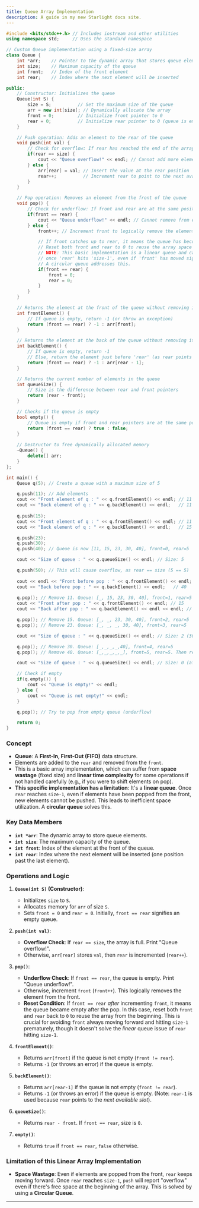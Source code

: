 ```yaml
---
title: Queue Array Implementation
description: A guide in my new Starlight docs site.
---
```



```cpp
#include <bits/stdc++.h> // Includes iostream and other utilities
using namespace std;     // Uses the standard namespace

// Custom Queue implementation using a fixed-size array
class Queue {
    int *arr;    // Pointer to the dynamic array that stores queue elements
    int size;    // Maximum capacity of the queue
    int front;   // Index of the front element
    int rear;    // Index where the next element will be inserted

public:
    // Constructor: Initializes the queue
    Queue(int S) {
        size = S;          // Set the maximum size of the queue
        arr = new int[size]; // Dynamically allocate the array
        front = 0;         // Initialize front pointer to 0
        rear = 0;          // Initialize rear pointer to 0 (queue is empty when front == rear)
    }

    // Push operation: Adds an element to the rear of the queue
    void push(int val) {
        // Check for overflow: If rear has reached the end of the array
        if(rear == size) {
            cout << "Queue overflow!" << endl; // Cannot add more elements
        } else {
            arr[rear] = val; // Insert the value at the rear position
            rear++;          // Increment rear to point to the next available spot
        }
    }

    // Pop operation: Removes an element from the front of the queue
    void pop() {
        // Check for underflow: If front and rear are at the same position, queue is empty
        if(front == rear) {
            cout << "Queue underflow!" << endl; // Cannot remove from empty queue
        } else {
            front++; // Increment front to logically remove the element

            // If front catches up to rear, it means the queue has become empty
            // Reset both front and rear to 0 to reuse the array space from start
            // NOTE: This basic implementation is a linear queue and can still lead to space issues
            // once 'rear' hits 'size-1', even if 'front' has moved significantly.
            // A circular queue addresses this.
            if(front == rear) {
                front = 0;
                rear = 0;
            }
        }
    }

    // Returns the element at the front of the queue without removing it
    int frontElement() {
        // If queue is empty, return -1 (or throw an exception)
        return (front == rear) ? -1 : arr[front];
    }

    // Returns the element at the back of the queue without removing it
    int backElement() {
        // If queue is empty, return -1
        // Else, return the element just before 'rear' (as rear points to the next available slot)
        return (front == rear) ? -1 : arr[rear - 1];
    }

    // Returns the current number of elements in the queue
    int queueSize() {
        // Size is the difference between rear and front pointers
        return (rear - front);
    }

    // Checks if the queue is empty
    bool empty() {
        // Queue is empty if front and rear pointers are at the same position
        return (front == rear) ? true : false;
    }
    
    // Destructor to free dynamically allocated memory
    ~Queue() {
        delete[] arr;
    }
};

int main() {
    Queue q(5); // Create a queue with a maximum size of 5

    q.push(11); // Add elements
    cout << "Front element of q : " << q.frontElement() << endl; // 11
    cout << "Back element of q : " << q.backElement() << endl;   // 11
    
    q.push(15);
    cout << "Front element of q : " << q.frontElement() << endl; // 11
    cout << "Back element of q : " << q.backElement() << endl;   // 15

    q.push(23);
    q.push(30);
    q.push(40); // Queue is now [11, 15, 23, 30, 40], front=0, rear=5

    cout << "Size of queue : " << q.queueSize() << endl; // Size: 5

    q.push(50); // This will cause overflow, as rear == size (5 == 5)
    
    cout << endl << "Front before pop : " << q.frontElement() << endl; // 11
    cout << "Back before pop : " << q.backElement() << endl;   // 40
    
    q.pop(); // Remove 11. Queue: [_, 15, 23, 30, 40], front=1, rear=5
    cout << "Front after pop : " << q.frontElement() << endl; // 15
    cout << "Back after pop : " << q.backElement() << endl << endl; // 40

    q.pop(); // Remove 15. Queue: [_, _, 23, 30, 40], front=2, rear=5
    q.pop(); // Remove 23. Queue: [_, _, _, 30, 40], front=3, rear=5

    cout << "Size of queue : " << q.queueSize() << endl; // Size: 2 (30, 40)

    q.pop(); // Remove 30. Queue: [_,_,_,_,40], front=4, rear=5
    q.pop(); // Remove 40. Queue: [_,_,_,_,_], front=5, rear=5. Then resets to front=0, rear=0

    cout << "Size of queue : " << q.queueSize() << endl; // Size: 0 (after reset)

    // Check if empty
    if(q.empty()) {
        cout << "Queue is empty!" << endl;
    } else {
        cout << "Queue is not empty!" << endl;
    }

    q.pop(); // Try to pop from empty queue (underflow)

    return 0;
}
```


### Concept

  * **Queue**: A **First-In, First-Out (FIFO)** data structure.
  * Elements are added to the `rear` and removed from the `front`.
  * This is a basic array implementation, which can suffer from **space wastage** (fixed size) and **linear time complexity** for some operations if not handled carefully (e.g., if you were to shift elements on pop).
  * **This specific implementation has a limitation**: It's a **linear queue**. Once `rear` reaches `size-1`, even if elements have been popped from the front, new elements cannot be pushed. This leads to inefficient space utilization. A **circular queue** solves this.

### Key Data Members

  * **`int *arr`**: The dynamic array to store queue elements.
  * **`int size`**: The maximum capacity of the queue.
  * **`int front`**: Index of the element at the front of the queue.
  * **`int rear`**: Index where the next element will be inserted (one position past the last element).

### Operations and Logic

1.  **`Queue(int S)` (Constructor)**:

      * Initializes `size` to `S`.
      * Allocates memory for `arr` of size `S`.
      * Sets `front = 0` and `rear = 0`. Initially, `front == rear` signifies an empty queue.

2.  **`push(int val)`**:

      * **Overflow Check**: If `rear == size`, the array is full. Print "Queue overflow\!".
      * Otherwise, `arr[rear]` stores `val`, then `rear` is incremented (`rear++`).

3.  **`pop()`**:

      * **Underflow Check**: If `front == rear`, the queue is empty. Print "Queue underflow\!".
      * Otherwise, increment `front` (`front++`). This logically removes the element from the front.
      * **Reset Condition**: If `front == rear` *after* incrementing `front`, it means the queue became empty after the pop. In this case, reset both `front` and `rear` back to `0` to reuse the array from the beginning. This is crucial for avoiding `front` always moving forward and hitting `size-1` prematurely, though it doesn't solve the *linear* queue issue of `rear` hitting `size-1`.

4.  **`frontElement()`**:

      * Returns `arr[front]` if the queue is not empty (`front != rear`).
      * Returns `-1` (or throws an error) if the queue is empty.

5.  **`backElement()`**:

      * Returns `arr[rear-1]` if the queue is not empty (`front != rear`).
      * Returns `-1` (or throws an error) if the queue is empty. (Note: `rear-1` is used because `rear` points to the *next available slot*).

6.  **`queueSize()`**:

      * Returns `rear - front`. If `front == rear`, size is `0`.

7.  **`empty()`**:

      * Returns `true` if `front == rear`, `false` otherwise.

### Limitation of this Linear Array Implementation

  * **Space Wastage**: Even if elements are popped from the front, `rear` keeps moving forward. Once `rear` reaches `size-1`, `push` will report "overflow" even if there's free space at the beginning of the array. This is solved by using a **Circular Queue**.

-----
